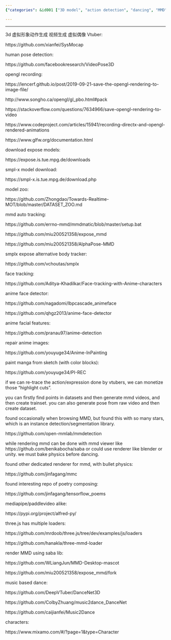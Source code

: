 ```yaml
---
{"categories": &id001 ["3D model", "action detection", "dancing", "MMD", "OpenMM", "pyjom", "video analysis", "video generator"], "category": "3D Avatar Creation", "date": "2022-04-21 17:58:04", "description": "This article discusses the use of MMDetection for creating 3D avatars with accurate human pose detection. It provides detailed explanations and GitHub resources to help readers implement this technique effectively.", "tags": *id001, "title": "Mmdetection And Mmd Dancing"}

---
```


------

3d 虚拟形象动作生成 视频生成 虚拟偶像 Vtuber:

https://github.com/xianfei/SysMocap

human pose detection:

https://github.com/facebookresearch/VideoPose3D

opengl recording:

https://lencerf.github.io/post/2019-09-21-save-the-opengl-rendering-to-image-file/

http://www.songho.ca/opengl/gl_pbo.html#pack

https://stackoverflow.com/questions/7634966/save-opengl-rendering-to-video

https://www.codeproject.com/articles/15941/recording-directx-and-opengl-rendered-animations

https://www.glfw.org/documentation.html

download expose models:

https://expose.is.tue.mpg.de/downloads

smpl-x model download:

https://smpl-x.is.tue.mpg.de/download.php

model zoo:

https://github.com/Zhongdao/Towards-Realtime-MOT/blob/master/DATASET_ZOO.md

mmd auto tracking:

https://github.com/errno-mmd/mmdmatic/blob/master/setup.bat

https://github.com/miu200521358/expose_mmd

https://github.com/miu200521358/AlphaPose-MMD

smplx expose alternative body tracker:

https://github.com/vchoutas/smplx

face tracking:

https://github.com/Aditya-Khadilkar/Face-tracking-with-Anime-characters

anime face detector:

https://github.com/nagadomi/lbpcascade_animeface

https://github.com/qhgz2013/anime-face-detector

anime facial features:

https://github.com/pranau97/anime-detection

repair anime images:

https://github.com/youyuge34/Anime-InPainting

paint manga from sketch (with color blocks):

https://github.com/youyuge34/PI-REC

if we can re-trace the action/expression done by vtubers, we can monetize those "highlight cuts".

you can firstly find points in datasets and then generate mmd videos, and then create trainset. you can also generate pose from raw video and then create dataset.

found occasionally when browsing MMD, but found this with so many stars, which is an instance detection/segmentation library.

https://github.com/open-mmlab/mmdetection

while rendering mmd can be done with mmd viewer like https://github.com/benikabocha/saba or could use renderer like blender or unity. we must bake physics before dancing.

found other dedicated renderer for mmd, with bullet physics:

https://github.com/jinfagang/mmc

found interesting repo of poetry composing:

https://github.com/jinfagang/tensorflow_poems

mediapipe/paddlevideo alike:

https://pypi.org/project/alfred-py/

three.js has multiple loaders:

https://github.com/mrdoob/three.js/tree/dev/examples/js/loaders

https://github.com/hanakla/three-mmd-loader

render MMD using saba lib:

https://github.com/WLiangJun/MMD-Desktop-mascot

https://github.com/miu200521358/expose_mmd/fork

music based dance:

https://github.com/DeepVTuber/DanceNet3D

https://github.com/ColbyZhuang/music2dance_DanceNet

https://github.com/caijianfei/Music2Dance

characters:

https://www.mixamo.com/#/?page=1&type=Character

